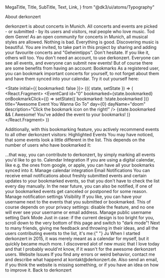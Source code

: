 
  MegaTitle,
  Title,
  SubTitle,
  Text,
  Link,
} from "@dk3/ui/atoms/Typography"

<CenteredContent>

<Head>
  <title>About derkonzert.de</title>
  <meta
    name="description"
    content="derkonzert is about concerts in Munich. All concerts and events are picked -
  or submitted - by its users and visitors, real people who love music."
  />
</Head>

<MegaTitle mb="s">About derkonzert</MegaTitle>

<Text mv="m">
  derkonzert is about concerts in Munich. All concerts and events are picked -
  or submitted - by its users and visitors, real people who love music.
</Text>

<Title mt="l">Philosophy</Title>

<Text mv="m">
  Tod dem Genre! As an open community for concerts in Munich, all musical styles
  are allowed. Nothing is bad. Everything is good. Discovering music is
  beautiful.
</Text>

<Text mv="m">
  You are invited, to take part in this project by sharing and adding your
  favourite concerts and "Geheimtipps". Don't hesitate. If you like it, others
  will too.
</Text>

<Title mt="l" mb="m">
  Features
</Title>

<Text mv="m">
  You don't need an account, to use derkonzert. Everyone can see all events, and
  everyone can submit new events! But of course there are some benefits from
  having an account:
</Text>

<SubTitle mt="l" mb="s">
  Bookmarks
</SubTitle>

<Text mv="m">
  As a registered user, you can bookmark important concerts for yourself, to not
  forget about them and have them synced into your calendar.
</Text>
  
<Text mv="m">
  Try it out yourself here:
</Text>

<State initial={{ bookmarked: false }}>
  {({ state, setState }) => (
    <React.Fragment>
      <EventCard
        id="0"
        bookmarked={state.bookmarked}
        onBookmarkClick={() => setState({ bookmarked: !state.bookmarked })}
        title="Awesome Event You Wanna Go To"
        day={0}
        dayName="doom"
        description="Click the bookmark icon on the right!"
      />
      {state.bookmarked && (
        <SuccessMessage mb="m">
          Awesome! You've added the event to your bookmarks!
        </SuccessMessage>
      )}
    </React.Fragment>
  )}
</State>

<Text mv="m">
  Additionally, with this bookmarking feature, you actively recommend events to
  all other derkonzert visitors:
</Text>

<SubTitle mt="l" mb="s">
  Highlighted Events
</SubTitle>

<Text mv="m">
  You may have noticed, that some events look a little different in the list.
  This depends on the number of users who have bookmarked it:
</Text>

<EventCard
  mt="l"
  id="1"
  bookmarked
  title="Most Popular Event"
  day={1}
  fancyLevel={2}
  dayName="doom"
  description="Lots of users bookmarked this event"
/>

<EventCard
  id="2"
  title="More Popular Event"
  day={2}
  fancyLevel={1}
  dayName="doom"
  description="Many users bookmarked this event"
/>

<EventCard
  id="3"
  title="Regular Popular Event"
  day={3}
  dayName="doom"
  description="Some users bookmarked this event"
/>

<Text mv="m">
  …that way, you can contribute to derkonzert, by simply marking all events
  you'd like to go to.
</Text>

<SubTitle mt="l" mb="s">
  Calendar Integration
</SubTitle>

<Text mv="m">
  If you are using a digital calendar, like e.g. the ones from google, or apple,
  you can have all your bookmarks synced into it.
</Text>

<Text mv="m">
  <Link href="/account/calendar">Manage calendar integration</Link>
</Text>

<SubTitle mt="l" mb="s">
  Email Notifications
</SubTitle>

<Text mv="m">
  You can receive email notifications about freshly submitted events and certain
  updates to your bookmarked events, so that you don't have to check the list
  every day manually.
</Text>

<Text mv="m">
  In the near future, you can also be notified, if one of your bookmarked events
  get canceled or postponed for some reason.
</Text>

<Text mv="m">
  <Link href="/account/">Manage notification settings</Link>
</Text>

<SubTitle mt="l" mb="s">
  Visibility
</SubTitle>

<Text mv="m">
  If you like, you can have your username next to the events that you submitted
  or bookmarked. This of course depends on your privacy settings: disable the
  feature, and no one will ever see your username or email address.
</Text>

<Text mv="m">
  <Link href="/account/">Manage public username setting</Link>
</Text>

<SubTitle mt="l" mb="s">
  Dark Mode
</SubTitle>

<Text mv="m">
  Just in case: if the current design is too bright for you, scroll down to the
  very bottom of this page and switch to "dark mode"!
</Text>

<Title mv="l">Who is behind this platform?</Title>

<Text mv="m">
  Next to many friends, giving me feedback and throwing in their ideas, and all
  the users contributing events to the list, it's me:{" "}
  <Link href="http://ju.am">Ju</Link>
</Text>

<Text mv="m">
  When I started derkonzert in 2015, it was merely meant as a calendar for
  myself, but it quickly became much more. I discovered alot of new music that I
  love today and that I probably would'nt know, if it wasn't for the awesome
  derkonzert users.
</Text>

<SubTitle mt="l" mb="s">
  Website Issues
</SubTitle>

<Text mv="m">
  If you find any errors or weird behavior, contact me and describe what happend
  at <Link href="mailto:kontakt@derkonzert.de">kontakt@derkonzert.de</Link>.
</Text>

<Text mv="m">
  Also send an email, if you think the website is missing something, or if you
  have an idea on how to improve it.
</Text>

<Text mv="l">
  <VeryFancyLink href="/">Back to derkonzert</VeryFancyLink>
</Text>

</CenteredContent>
